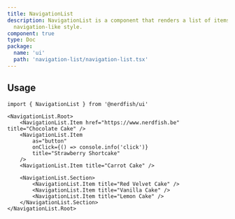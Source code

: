 ```yaml
---
title: NavigationList
description: NavigationList is a component that renders a list of items with a
  navigation-like style.
component: true
type: Doc
package:
  name: 'ui'
  path: 'navigation-list/navigation-list.tsx'
---
```


<ComponentExample src="/src/examples/navigation-list/demo.tsx">
	<NavigationListDemo />
</ComponentExample>

## Usage

```tsx
import { NavigationList } from '@nerdfish/ui'
```

```tsx
<NavigationList.Root>
	<NavigationList.Item href="https://www.nerdfish.be" title="Chocolate Cake" />
	<NavigationList.Item
		as="button"
		onClick={() => console.info('click')}
		title="Strawberry Shortcake"
	/>
	<NavigationList.Item title="Carrot Cake" />

	<NavigationList.Section>
		<NavigationList.Item title="Red Velvet Cake" />
		<NavigationList.Item title="Vanilla Cake" />
		<NavigationList.Item title="Lemon Cake" />
	</NavigationList.Section>
</NavigationList.Root>
```
